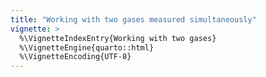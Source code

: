 ```yaml
---
title: "Working with two gases measured simultaneously"
vignette: >
  %\VignetteIndexEntry{Working with two gases}
  %\VignetteEngine{quarto::html}
  %\VignetteEncoding{UTF-8}
---
```


